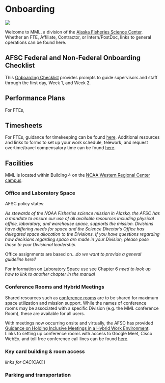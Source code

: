 # Onboarding {#onboarding}

![](img/onboarding.jpg)

Welcome to MML, a division of the [Alaska Fisheries Science Center](https://www.fisheries.noaa.gov/about/marine-mammal-laboratory). Whether an FTE, Affiliate, Contractor, or Intern/PostDoc, links to general operations can be found here.  

## AFSC Federal and Non-Federal Onboarding Checklist

This [Onboarding Checklist](https://drive.google.com/file/d/1Gxg-tw76NeptYFkya7M6JSyxsy31mmAu/view) provides prompts to guide supervisors and staff through the first day, Week 1, and Week 2. 

## Performance Plans

For FTEs, 

## Timesheets

For FTEs, guidance for timekeeping can be found [here](https://docs.google.com/document/d/1cLZ6i_k2qjqKGW-Aq0ctx8InpR-h-jSm/edit). Additional resources and links to forms to set up your work schedule, telework, and request overtime/travel compensatory time can be found [here](https://sites.google.com/noaa.gov/myafsc/administrative/time-and-attendance). 

## Facilities

MML is located within Building 4 on the [NOAA Western Regional Center campus](https://www.wrc.noaa.gov/). 

### Office and Laboratory Space

AFSC policy states:

_As stewards of the NOAA Fisheries science mission in Alaska, the AFSC has a mandate to ensure our use of all available resources including physical office, laboratory, and warehouse space, supports the mission. Divisions have differing needs for space and the Science Director's Office has delegated space allocation to the Divisions. If you have questions regarding how decisions regarding space are made in your Division, please pose these to your Divisional leadership._

Office assignments are based on..._do we want to provide a general guideline here?_

For information on Laboratory Space use see Chapter 6 _need to look up how to link to another chapter in the manual_

### Conference Rooms and Hybrid Meetings

Shared resources such as [conference rooms]( https://sites.google.com/noaa.gov/myafsc/reservations/conference-rooms) are to be shared for maximum space utilization and mission support. While the names of conference rooms may be associated with a specific Division (e.g. the MML conference Room), these are available for all users. 

With meetings now occurring onsite and virtually, the AFSC has provided [Guidance on Holding Inclusive Meetings in a Hybrid Work Environment](https://docs.google.com/document/d/1K8mBHH6JOdKC4aT0L4jHmTJot9n4fnW9_L9kwdclCkQ/edit). Links to setting up conference rooms with access to Google Meet, Cisco WebEx, and toll free conference call lines can be found [here](https://sites.google.com/noaa.gov/myafsc/reservations/afsc-conference-rooms-built-around-google-meet-kits).

### Key card building & room access

_links for CAC_[CAC](

### Parking and transportation 

